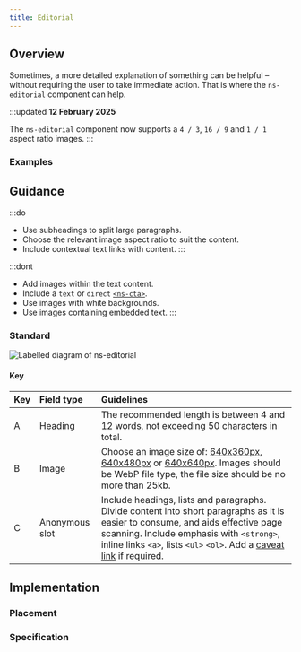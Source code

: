 ```yaml
---
title: Editorial
---
```




## Overview

<CompDetails name={componentName} />

Sometimes, a more detailed explanation of something can be helpful – without requiring the user to take immediate action. That is where the `ns-editorial` component can help.

:::updated
**12 February 2025**

The `ns-editorial` component now supports a `4 / 3`, `16 / 9` and `1 / 1` aspect ratio images.
:::

### Examples

<Tabs>
  <TabItem label="Standard">
    <Tabs>
      <TabItem label="Standard">
        <ExampleViewer type="standard" />
      </TabItem>
      <TabItem label="ratio 16 / 9">
        <ExampleViewer type="standard-16x9" />
      </TabItem>
      <TabItem label="ratio 1 / 1">
        <ExampleViewer type="standard-1x1" />
      </TabItem>
    </Tabs>
  </TabItem>
</Tabs>

## Guidance

:::do
- Use subheadings to split large paragraphs.
- Choose the relevant image aspect ratio to suit the content.
- Include contextual text links with content.
:::

:::dont
- Add images within the text content.
- Include a `text` or `direct` [`<ns-cta>`](/components/ns-cta).
- Use images with white backgrounds.
- Use images containing embedded text.
:::

### Standard

![Labelled diagram of ns-editorial](@assets/components/ns-editorial/guidance.webp)

#### Key

| Key | Field type | Guidelines |
| :--- | :--- | :--- |
| <span class="marker">A</span> | Heading | The recommended length is between 4 and 12 words, not exceeding 50 characters in total. |
| <span class="marker">B</span> | Image | Choose an image size of: [640x360px](/guidelines/assets#640x360px), [640x480px](/guidelines/assets#640x480px) or [640x640px](/guidelines/assets#640x640px). Images should be WebP file type, the file size should be no more than 25kb. |
| <span class="marker">C</span> | Anonymous slot | Include headings, lists and paragraphs. Divide content into short paragraphs as it is easier to consume, and aids effective page scanning. Include emphasis with `<strong>`, inline links `<a>`, lists `<ul>` `<ol>`. Add a [caveat link](/components/ns-caveat) if required. |

## Implementation

### Placement

<Placement name={componentName} />

### Specification

<Specification name={componentName} />

